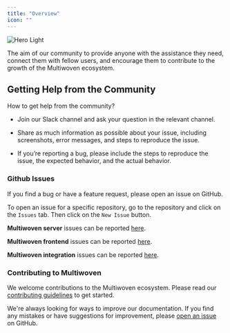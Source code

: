 ```yaml
---
title: "Overview"
icon: ""
---
```


<img
  className="block"
  src="https://res.cloudinary.com/dspflukeu/image/upload/v1715100646/AIS/Community_Support_-_multiwoven_dtp6dr.png"
  alt="Hero Light"
/>

The aim of our community to provide anyone with the assistance they need, connect them with fellow users, and encourage them to contribute to the growth of the Multiwoven ecosystem.

## Getting Help from the Community

How to get help from the community?

- Join our Slack channel and ask your question in the relevant channel.

- Share as much information as possible about your issue, including screenshots, error messages, and steps to reproduce the issue.

- If you’re reporting a bug, please include the steps to reproduce the issue, the expected behavior, and the actual behavior.

### Github Issues

If you find a bug or have a feature request, please open an issue on GitHub.

To open an issue for a specific repository, go to the repository and click on the `Issues` tab. Then click on the `New Issue` button.

**Multiwoven server** issues can be reported [here](https://github.com/Multiwoven/multiwoven-server/issues).

**Multiwoven frontend** issues can be reported [here](https://github.com/Multiwoven/multiwoven-ui/issues).

**Multiwoven integration** issues can be reported [here](https://github.com/Multiwoven/multiwoven-integrations/issues).

### Contributing to Multiwoven

We welcome contributions to the Multiwoven ecosystem. Please read our [contributing guidelines](https://github.com/Multiwoven/multiwoven/blob/main/CONTRIBUTING.md) to get started.


We're always looking for ways to improve our documentation. If you find any mistakes or have suggestions for improvement, please [open an issue](https://github.com/Multiwoven/multiwoven/issues/new) on GitHub.